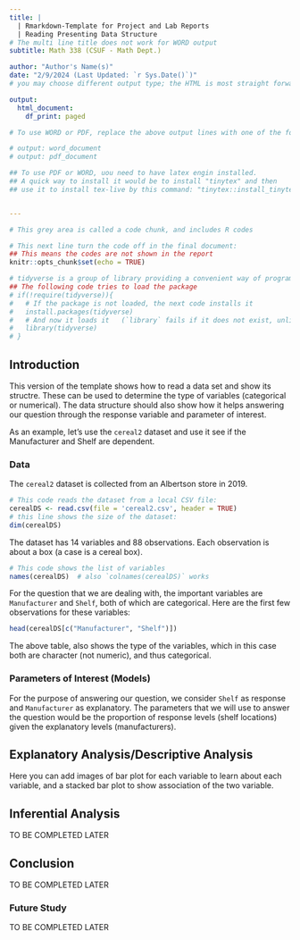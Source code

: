 ```yaml
---
title: | 
  | Rmarkdown-Template for Project and Lab Reports 
  | Reading Presenting Data Structure
# The multi line title does not work for WORD output
subtitle: Math 338 (CSUF - Math Dept.)

author: "Author's Name(s)"
date: "2/9/2024 (Last Updated: `r Sys.Date()`)"
# you may choose different output type; the HTML is most straight forward

output:
  html_document:
    df_print: paged

# To use WORD or PDF, replace the above output lines with one of the following.

# output: word_document
# output: pdf_document

## To use PDF or WORD, uou need to have latex engin installed. 
## A quick way to install it would be to install "tinytex" and then
## use it to install tex-live by this command: "tinytex::install_tinytex()"


---
```


```r
# This grey area is called a code chunk, and includes R codes

# This next line turn the code off in the final document:
## This means the codes are not shown in the report
knitr::opts_chunk$set(echo = TRUE) 

# tidyverse is a group of library providing a convenient way of programming R 
## The following code tries to load the package
# if(!require(tidyverse)){
#   # If the package is not loaded, the next code installs it
#   install.packages(tidyverse)
#   # And now it loads it   (`library` fails if it does not exist, unlike `require`)
#   library(tidyverse)
# } 

```



## Introduction

This version of the template shows how to read a data set and show its structre. These can be used to determine the type of variables (categorical or numerical). The data structure should also show how it helps answering our question through the response variable and parameter of interest. 

As an example, let's use the `cereal2` dataset and use it see if the Manufacturer and Shelf are dependent.


### Data
The `cereal2` dataset is collected from an Albertson store in 2019. 

```r
# This code reads the dataset from a local CSV file:
cerealDS <- read.csv(file = 'cereal2.csv', header = TRUE) 
# this line shows the size of the dataset:
dim(cerealDS)
```

The dataset has 14 variables and 88 observations. Each observation is about a box (a case is a cereal box).

```r
# This code shows the list of variables
names(cerealDS)  # also `colnames(cerealDS)` works
```
For the question that we are dealing with, the important variables are `Manufacturer` and `Shelf`, both of which are categorical. Here are the first few observations for these variables:

```r
head(cerealDS[c("Manufacturer", "Shelf")])
```

The above table, also shows the type of the variables, which in this case both are character (not numeric), and thus categorical.


### Parameters of Interest (Models)
For the purpose of answering our question, we consider `Shelf` as response and `Manufacturer` as explanatory. The parameters that we will use to answer the question would be the proportion of response levels (shelf locations) given the explanatory levels (manufacturers).

## Explanatory Analysis/Descriptive Analysis
Here you can add images of bar plot for each variable to learn about each variable, and a stacked bar plot to show association of the two variable.


## Inferential Analysis
TO BE COMPLETED LATER


## Conclusion

TO BE COMPLETED LATER

### Future Study

TO BE COMPLETED LATER

\

\

\


